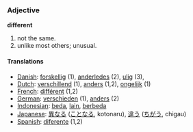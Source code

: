 === Adjective ===
'''different'''

#not the same.
#unlike most others; unusual.

==== Translations ====
*[[Danish]]: [[forskellig]] (1), [[anderledes]] (2), [[ulig]] (3),
*[[Dutch]]: [[verschillend]] (1), [[anders]] (1,2), [[ongelijk]] (1)
*[[French]]: [[différent]] (1,2)
*[[German]]: [[verschieden]] (1), [[anders]] (2)
*[[Indonesian]]: [[beda]], [[lain]], [[beda|berbeda]]
*[[Japanese]]: [[異なる]] ([[ことなる]], kotonaru), [[違う]] ([[ちがう]], chigau)
*[[Spanish]]: [[diferente]] (1,2)